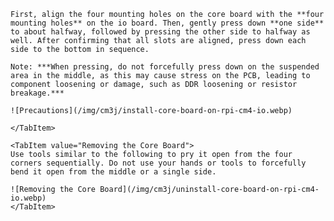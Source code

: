 <Tabs queryString="Assembly">
    <TabItem value="Installing the Core Board">

    First, align the four mounting holes on the core board with the **four mounting holes** on the io board. Then, gently press down **one side** to about halfway, followed by pressing the other side to halfway as well. After confirming that all slots are aligned, press down each side to the bottom in sequence.

    Note: ***When pressing, do not forcefully press down on the suspended area in the middle, as this may cause stress on the PCB, leading to component loosening or damage, such as DDR loosening or resistor breakage.***

    ![Precautions](/img/cm3j/install-core-board-on-rpi-cm4-io.webp)

    </TabItem>

    <TabItem value="Removing the Core Board">
    Use tools similar to the following to pry it open from the four corners sequentially. Do not use your hands or tools to forcefully bend it open from the middle or a single side.

    ![Removing the Core Board](/img/cm3j/uninstall-core-board-on-rpi-cm4-io.webp)
    </TabItem>

</Tabs>
